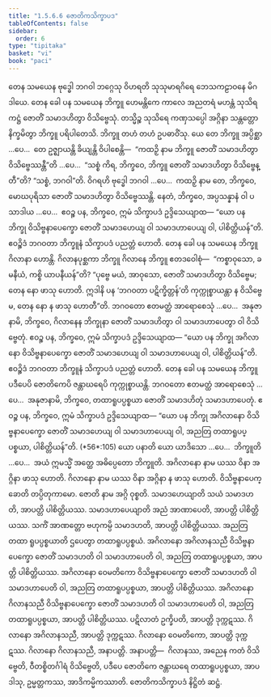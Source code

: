 ```yaml
---
title: "1.5.6.6 ဇောတိကသိက္ခာပဒ"
tableOfContents: false
sidebar:
  order: 6
type: "tipitaka"
basket: "vi"
book: "paci"
---
```



<DynamicBreadcrumb />

<Division number="350" book="paci" e="ch" v="2" p="152">

<Paragraph number="1067" book="paci">
တေန သမယေန ဗုဒ္ဓေါ ဘဂဝါ ဘဂ္ဂေသု ဝိဟရတိ သုသုမာရဂိရေ ဘေသကဠာဝနေ မိဂဒါယေ. တေန ခေါ ပန သမယေန ဘိက္ခူ ဟေမန္တိကေ ကာလေ အညတရံ မဟန္တံ သုသိရကဋ္ဌံ ဇောတိံ သမာဒဟိတွာ ဝိသိဗ္ဗေသုံ. တသ္မိဉ္စ သုသိရေ ကဏှသပ္ပေါ အဂ္ဂိနာ သန္တတ္တော နိက္ခမိတွာ ဘိက္ခူ ပရိပါတေသိ. ဘိက္ခူ တဟံ တဟံ ဥပဓာဝိံသု.
</Paragraph>

<Paragraph number="1068" book="paci">
ယေ တေ ဘိက္ခူ အပ္ပိစ္ဆာ …ပေ…  တေ ဥဇ္ဈာယန္တိ ခိယျန္တိ ဝိပါစေန္တိ—  “ကထဉှိ နာမ ဘိက္ခူ ဇောတိံ သမာဒဟိတွာ ဝိသိဗ္ဗေဿန္တီ”တိ …ပေ…  “သစ္စံ ကိရ, ဘိက္ခဝေ, ဘိက္ခူ ဇောတိံ သမာဒဟိတွာ ဝိသိဗ္ဗေန္တီ”တိ? “သစ္စံ, ဘဂဝါ”တိ. ဝိဂရဟိ ဗုဒ္ဓေါ ဘဂဝါ …ပေ…  ကထဉှိ နာမ တေ, ဘိက္ခဝေ, မောဃပုရိသာ ဇောတိံ သမာဒဟိတွာ ဝိသိဗ္ဗေဿန္တိ. နေတံ, ဘိက္ခဝေ, အပ္ပသန္နာနံ ဝါ ပသာဒါယ …ပေ…  ဧဝဉ္စ ပန, ဘိက္ခဝေ, ဣမံ သိက္ခာပဒံ ဥဒ္ဒိသေယျာထ—
</Paragraph>

<Paragraph number="1069" book="paci">
<Emphasis>“ယော ပန ဘိက္ခု ဝိသိဗ္ဗနာပေက္ခော ဇောတိံ သမာဒဟေယျ ဝါ သမာဒဟာပေယျ ဝါ, ပါစိတ္တိယန်”</Emphasis>တိ.
</Paragraph>

<Paragraph number="1070" book="paci">
ဧဝဉ္စိဒံ ဘဂဝတာ ဘိက္ခူနံ သိက္ခာပဒံ ပညတ္တံ ဟောတိ.
</Paragraph>

</Division>
<Division number="351" book="paci" e="ch" v="2" p="152">

<Paragraph number="1071" book="paci">
တေန ခေါ ပန သမယေန ဘိက္ခူ ဂိလာနာ ဟောန္တိ. ဂိလာနပုစ္ဆကာ ဘိက္ခူ ဂိလာနေ ဘိက္ခူ ဧတဒဝေါစုံ—  “ကစ္စာဝုသော, ခမနီယံ, ကစ္စိ ယာပနီယန်”တိ? “ပုဗ္ဗေ မယံ, အာဝုသော, ဇောတိံ သမာဒဟိတွာ ဝိသိဗ္ဗေမ; တေန နော ဖာသု ဟောတိ. ဣဒါနိ ပန ‘ဘဂဝတာ ပဋိက္ခိတ္တန်’တိ ကုက္ကုစ္စာယန္တာ န ဝိသိဗ္ဗေမ, တေန နော န ဖာသု ဟောတီ”တိ. ဘဂဝတော ဧတမတ္ထံ အာရောစေသုံ …ပေ…  အနုဇာနာမိ, ဘိက္ခဝေ, ဂိလာနေန ဘိက္ခုနာ ဇောတိံ သမာဒဟိတွာ ဝါ သမာဒဟာပေတွာ ဝါ ဝိသိဗ္ဗေတုံ. ဧဝဉ္စ ပန, ဘိက္ခဝေ, ဣမံ သိက္ခာပဒံ ဥဒ္ဒိသေယျာထ—
</Paragraph>

<Paragraph number="1072" book="paci">
<Emphasis>“ယော ပန ဘိက္ခု အဂိလာနော ဝိသိဗ္ဗနာပေက္ခော ဇောတိံ သမာဒဟေယျ</Emphasis> <Emphasis>ဝါ သမာဒဟာပေယျ ဝါ, ပါစိတ္တိယန်”</Emphasis>တိ.
</Paragraph>

<Paragraph number="1073" book="paci">
ဧဝဉ္စိဒံ ဘဂဝတာ ဘိက္ခူနံ သိက္ခာပဒံ ပညတ္တံ ဟောတိ.
</Paragraph>

</Division>
<Division number="352" book="paci" e="ch" v="2" p="153">

<Paragraph number="1074" book="paci">
တေန ခေါ ပန သမယေန ဘိက္ခူ ပဒီပေပိ ဇောတိကေပိ ဇန္တာဃရေပိ ကုက္ကုစ္စာယန္တိ. ဘဂဝတော ဧတမတ္ထံ အာရောစေသုံ …ပေ…  အနုဇာနာမိ, ဘိက္ခဝေ, တထာရူပပ္ပစ္စယာ ဇောတိံ သမာဒဟိတုံ သမာဒဟာပေတုံ. ဧဝဉ္စ ပန, ဘိက္ခဝေ, ဣမံ သိက္ခာပဒံ ဥဒ္ဒိသေယျာထ—
</Paragraph>

</Division>
<Division number="353" book="paci" e="ch" v="2" p="153">

<Paragraph number="1075" book="paci">
<Emphasis>“ယော ပန ဘိက္ခု အဂိလာနော ဝိသိဗ္ဗနာပေက္ခော ဇောတိံ သမာဒဟေယျ ဝါ သမာဒဟာပေယျ ဝါ, အညတြ တထာရူပပ္ပစ္စယာ, ပါစိတ္တိယန်”</Emphasis>တိ. (*56*:<Emphasis>105</Emphasis>)
</Paragraph>

</Division>
<Division number="354" book="paci" e="ch" v="2" p="153">

<Paragraph number="1076" book="paci">
<Emphasis>ယော ပနာ</Emphasis>တိ ယော ယာဒိသော …ပေ…  <Emphasis>ဘိက္ခူ</Emphasis>တိ …ပေ…  အယံ ဣမသ္မိံ အတ္ထေ အဓိပ္ပေတော ဘိက္ခူတိ.
</Paragraph>

<Paragraph number="1077" book="paci">
<Emphasis>အဂိလာနော</Emphasis> နာမ ယဿ ဝိနာ အဂ္ဂိနာ ဖာသု ဟောတိ.
</Paragraph>

<Paragraph number="1078" book="paci">
<Emphasis>ဂိလာနော</Emphasis> နာမ ယဿ ဝိနာ အဂ္ဂိနာ န ဖာသု ဟောတိ.
</Paragraph>

<Paragraph number="1079" book="paci">
<Emphasis>ဝိသိဗ္ဗနာပေက္ခော</Emphasis>တိ တပ္ပိတုကာမော.
</Paragraph>

<Paragraph number="1080" book="paci">
<Emphasis>ဇောတိ</Emphasis> နာမ အဂ္ဂိ ဝုစ္စတိ.
</Paragraph>

<Paragraph number="1081" book="paci">
<Emphasis>သမာဒဟေယျာ</Emphasis>တိ သယံ သမာဒဟတိ, အာပတ္တိ ပါစိတ္တိယဿ.
</Paragraph>

<Paragraph number="1082" book="paci">
<Emphasis>သမာဒဟာပေယျာ</Emphasis>တိ အညံ အာဏာပေတိ, အာပတ္တိ ပါစိတ္တိယဿ. သကိံ အာဏတ္တော ဗဟုကမ္ပိ သမာဒဟတိ, အာပတ္တိ ပါစိတ္တိယဿ.
</Paragraph>

<Paragraph number="1083" book="paci">
<Emphasis>အညတြ တထာ ရူပပ္ပစ္စယာ</Emphasis>တိ ဌပေတွာ တထာရူပပ္ပစ္စယံ.
</Paragraph>

</Division>
<Division number="355" book="paci" e="ch" v="2" p="153">

<Paragraph number="1084" book="paci">
အဂိလာနော အဂိလာနသညီ ဝိသိဗ္ဗနာပေက္ခော ဇောတိံ သမာဒဟတိ ဝါ သမာဒဟာပေတိ ဝါ, အညတြ တထာရူပပ္ပစ္စယာ, အာပတ္တိ ပါစိတ္တိယဿ. အဂိလာနော ဝေမတိကော ဝိသိဗ္ဗနာပေက္ခော ဇောတိံ သမာဒဟတိ ဝါ သမာဒဟာပေတိ ဝါ, အညတြ တထာရူပပ္ပစ္စယာ, အာပတ္တိ ပါစိတ္တိယဿ. အဂိလာနော ဂိလာနသညီ ဝိသိဗ္ဗနာပေက္ခော ဇောတိံ သမာဒဟတိ ဝါ သမာဒဟာပေတိ ဝါ, အညတြ တထာရူပပ္ပစ္စယာ, အာပတ္တိ ပါစိတ္တိယဿ.
</Paragraph>

<Paragraph number="1085" book="paci">
ပဋိလာတံ ဥက္ခိပတိ, အာပတ္တိ ဒုက္ကဋဿ. ဂိလာနော အဂိလာနသညီ, အာပတ္တိ ဒုက္ကဋဿ. ဂိလာနော ဝေမတိကော, အာပတ္တိ ဒုက္ကဋဿ. ဂိလာနော ဂိလာနသညီ, အနာပတ္တိ.
</Paragraph>

</Division>
<Division number="356" book="paci" e="ch" v="2" p="154">

<Paragraph number="1086" book="paci">
အနာပတ္တိ—  ဂိလာနဿ, အညေန ကတံ ဝိသိဗ္ဗေတိ, ဝီတစ္စိတင်္ဂါရံ ဝိသိဗ္ဗေတိ, ပဒီပေ ဇောတိကေ ဇန္တာဃရေ တထာရူပပ္ပစ္စယာ, အာပဒါသု, ဥမ္မတ္တကဿ, အာဒိကမ္မိကဿာတိ.

</Paragraph>
</Division>

<Paragraph number="1087" type="center" book="paci">
ဇောတိကသိက္ခာပဒံ နိဋ္ဌိတံ ဆဋ္ဌံ.
</Paragraph>